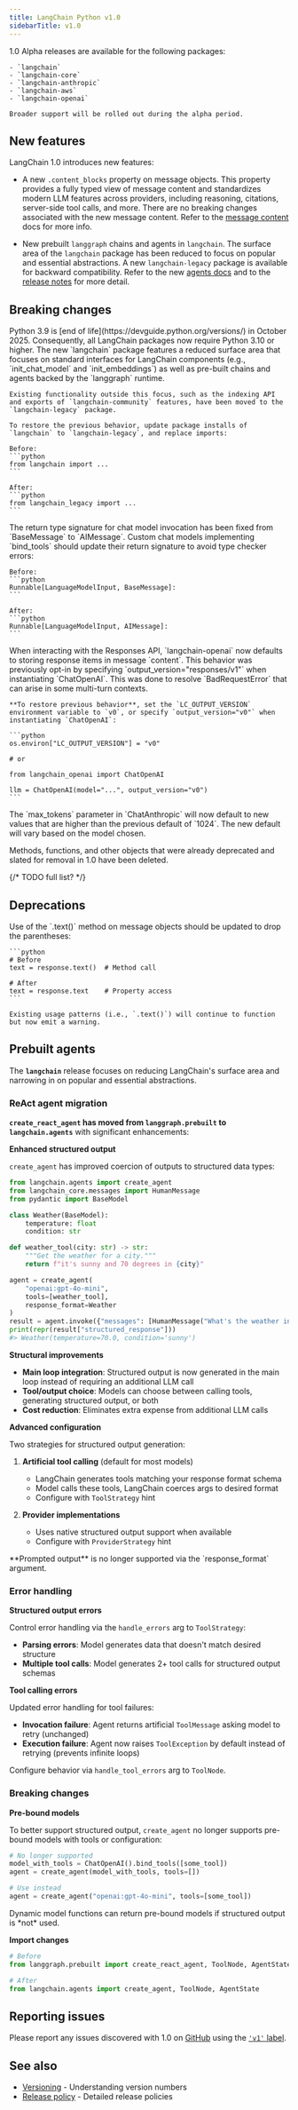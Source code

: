 ```yaml
---
title: LangChain Python v1.0
sidebarTitle: v1.0
---
```



<AlphaCallout />

<Note>
    1.0 Alpha releases are available for the following packages:

    - `langchain`
    - `langchain-core`
    - `langchain-anthropic`
    - `langchain-aws`
    - `langchain-openai`

    Broader support will be rolled out during the alpha period.
</Note>

## <Icon icon="sparkles" /> New features

LangChain 1.0 introduces new features:

- A new `.content_blocks` property on message objects. This property provides a fully typed view of message content and standardizes modern LLM features across providers, including reasoning, citations, server-side tool calls, and more. There are no breaking changes associated with the new message content. Refer to the [message content](/oss/langchain/messages#content) docs for more info.

- New prebuilt `langgraph` chains and agents in `langchain`. The surface area of the `langchain` package has been reduced to focus on popular and essential abstractions. A new `langchain-legacy` package is available for backward compatibility. Refer to the new [agents docs](/oss/langchain/agents) and to the [release notes](https://github.com/langchain-ai/langchain/releases/tag/langchain%3D%3D1.0.0a1) for more detail.

## <Icon icon="ban" /> Breaking changes

<Accordion title="Dropped Python 3.9 support" icon="python">
    Python 3.9 is [end of life](https://devguide.python.org/versions/) in October 2025. Consequently, all LangChain packages now require Python 3.10 or higher.
</Accordion>

<Accordion title="Some legacy code moved to `langchain-legacy`">
    The new `langchain` package features a reduced surface area that focuses on standard interfaces for LangChain components (e.g., `init_chat_model` and `init_embeddings`) as well as pre-built chains and agents backed by the `langgraph` runtime.

    Existing functionality outside this focus, such as the indexing API and exports of `langchain-community` features, have been moved to the `langchain-legacy` package.

    To restore the previous behavior, update package installs of `langchain` to `langchain-legacy`, and replace imports:

    Before:
    ```python
    from langchain import ...
    ```

    After:
    ```python
    from langchain_legacy import ...
    ```
</Accordion>

<Accordion title="Updated return type for chat models">
    The return type signature for chat model invocation has been fixed from `BaseMessage` to `AIMessage`. Custom chat models implementing `bind_tools` should update their return signature to avoid type checker errors:

    Before:
    ```python
    Runnable[LanguageModelInput, BaseMessage]:
    ```

    After:
    ```python
    Runnable[LanguageModelInput, AIMessage]:
    ```
</Accordion>

<Accordion title="Default message format for OpenAI Responses API">
    When interacting with the Responses API, `langchain-openai` now defaults to storing response items in message `content`. This behavior was previously opt-in by specifying `output_version="responses/v1"` when instantiating `ChatOpenAI`. This was done to resolve `BadRequestError` that can arise in some multi-turn contexts.

    **To restore previous behavior**, set the `LC_OUTPUT_VERSION` environment variable to `v0`, or specify `output_version="v0"` when instantiating `ChatOpenAI`:

    ```python
    os.environ["LC_OUTPUT_VERSION"] = "v0"

    # or

    from langchain_openai import ChatOpenAI

    llm = ChatOpenAI(model="...", output_version="v0")
    ```
</Accordion>

<Accordion title="Default `max_tokens` in `langchain-anthropic`">
    The `max_tokens` parameter in `ChatAnthropic` will now default to new values that are higher than the previous default of `1024`. The new default will vary based on the model chosen.
</Accordion>

<Accordion title="Removal of deprecated objects">

Methods, functions, and other objects that were already deprecated and slated for removal in 1.0 have been deleted.

{/* TODO full list? */}

</Accordion>

## <Icon icon="box-archive" /> Deprecations

<Accordion title="`.text()` is now a property">
    Use of the `.text()` method on message objects should be updated to drop the parentheses:

    ```python
    # Before
    text = response.text()  # Method call

    # After
    text = response.text    # Property access
    ```

    Existing usage patterns (i.e., `.text()`) will continue to function but now emit a warning.
</Accordion>


## <Icon icon="robot" /> Prebuilt agents

The **`langchain`** release focuses on reducing LangChain's surface area and narrowing in on popular and essential abstractions.

### ReAct agent migration

**`create_react_agent` has moved from `langgraph.prebuilt` to `langchain.agents`** with significant enhancements:

**Enhanced structured output**

`create_agent` has improved coercion of outputs to structured data types:

```python
from langchain.agents import create_agent
from langchain_core.messages import HumanMessage
from pydantic import BaseModel

class Weather(BaseModel):
    temperature: float
    condition: str

def weather_tool(city: str) -> str:
    """Get the weather for a city."""
    return f"it's sunny and 70 degrees in {city}"

agent = create_agent(
    "openai:gpt-4o-mini",
    tools=[weather_tool],
    response_format=Weather
)
result = agent.invoke({"messages": [HumanMessage("What's the weather in SF?")]})
print(repr(result["structured_response"]))
#> Weather(temperature=70.0, condition='sunny')
```

**Structural improvements**

- **Main loop integration**: Structured output is now generated in the main loop instead of requiring an additional LLM call
- **Tool/output choice**: Models can choose between calling tools, generating structured output, or both
- **Cost reduction**: Eliminates extra expense from additional LLM calls

**Advanced configuration**

Two strategies for structured output generation:

1. **Artificial tool calling** (default for most models)
    - LangChain generates tools matching your response format schema
    - Model calls these tools, LangChain coerces args to desired format
    - Configure with `ToolStrategy` hint

2. **Provider implementations**
    - Uses native structured output support when available
    - Configure with `ProviderStrategy` hint

<Warning>
    **Prompted output** is no longer supported via the `response_format` argument.
</Warning>

### Error handling

**Structured output errors**

Control error handling via the `handle_errors` arg to `ToolStrategy`:

- **Parsing errors**: Model generates data that doesn't match desired structure
- **Multiple tool calls**: Model generates 2+ tool calls for structured output schemas

**Tool calling errors**

Updated error handling for tool failures:

- **Invocation failure**: Agent returns artificial `ToolMessage` asking model to retry (unchanged)
- **Execution failure**: Agent now raises `ToolException` by default instead of retrying (prevents infinite loops)

Configure behavior via `handle_tool_errors` arg to `ToolNode`.

### Breaking changes

**Pre-bound models**

To better support structured output, `create_agent` no longer supports pre-bound models with tools or configuration:

```python
# No longer supported
model_with_tools = ChatOpenAI().bind_tools([some_tool])
agent = create_agent(model_with_tools, tools=[])

# Use instead
agent = create_agent("openai:gpt-4o-mini", tools=[some_tool])
```

<Note>
    Dynamic model functions can return pre-bound models if structured output is *not* used.
</Note>

**Import changes**

```python
# Before
from langgraph.prebuilt import create_react_agent, ToolNode, AgentState

# After
from langchain.agents import create_agent, ToolNode, AgentState
```

## <Icon icon="bullhorn" /> Reporting issues

Please report any issues discovered with 1.0 on [GitHub](https://github.com/langchain-ai/langchain/issues) using the [`'v1'` label](https://github.com/langchain-ai/langchain/issues?q=state%3Aopen%20label%3Av1).

## See also

- [Versioning](/oss/versioning) - Understanding version numbers
- [Release policy](/oss/release-policy) - Detailed release policies
